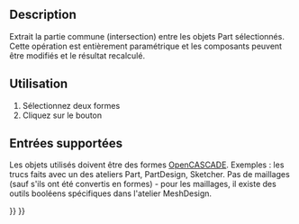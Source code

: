 <languages/>

{{Docnav/fr
|[[Part_Fuse/fr|Union]]
|[[Part_JoinConnect/fr|Connecter]]
|[[Part_Workbench/fr|Atelier Part]]
|IconL=Part_Fuse.svg
|IconR=Part_JoinConnect.svg
|IconC=Workbench_Part.svg
}}

{{GuiCommand/fr
|Name=Part_Common
|Name/fr=Part Intersection
|MenuLocation=Part → Opération booléenne → Intersection 
|Workbenches=[[Part_Workbench/fr|Part]]
|SeeAlso=[[Part_Boolean/fr|Part Opération booléenne]], [[Part_Cut/fr|Part Soustraction]], [[Part_Fuse/fr|Part Union]]
}}

==Description==

Extrait la partie commune (intersection) entre les objets Part sélectionnés. Cette opération est entièrement paramétrique et les composants peuvent être modifiés et le résultat recalculé.

<span id="Usage"></span>
== Utilisation ==

# Sélectionnez deux formes
# Cliquez sur le bouton {{Button|[[Image:Part_Common.svg|16px|link=Part_Common/fr]] [[Part_Common/fr|Intersection]]}}

<span id="Supported_inputs"></span>
==Entrées supportées==

Les objets utilisés doivent être des formes [[OpenCASCADE/fr|OpenCASCADE]]. Exemples : les trucs faits avec un des ateliers Part, PartDesign, Sketcher. Pas de maillages (sauf s'ils ont été convertis en formes) - pour les maillages, il existe des outils booléens spécifiques dans l'atelier MeshDesign.


{{Docnav/fr
|[[Part_Fuse/fr|Union]]
|[[Part_JoinConnect/fr|Connecter]]
|[[Part_Workbench/fr|Atelier Part]]
|IconL=Part_Fuse.svg
|IconR=Part_JoinConnect.svg
|IconC=Workbench_Part.svg
}}

{{Part_Tools_navi{{#translation:}}}}
{{Userdocnavi{{#translation:}}}}